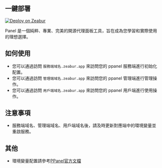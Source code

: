 ## 一鍵部署

[![Deploy on Zeabur](https://zeabur.com/button.svg)](https://zeabur.com/templates/IBPWWW)

Panel 是一個純粹、專業、完美的開源代理面板工具，旨在成為您學習和實際使用的理想選擇。

## 如何使用

- 您可以通過訪問 `服務端域名.zeabur.app` 來訪問您的 ppanel 服務端進行初始化配置。
- 您可以通過訪問 `管理端域名.zeabur.app` 來訪問您的 ppanel 管理端進行管理操作。
- 您可以通過訪問 `用戶端域名.zeabur.app` 來訪問您的 ppanel 用戶端進行使用操作。

## 注意事項

- 服務端域名、管理端域名、用戶端域名後，請及時更新對應端中的環境變量並重啟服務。

## 其他

- 環境變量配置請參考[PPanel官方文檔](https://ppanel.dev/)



<Giscus />
